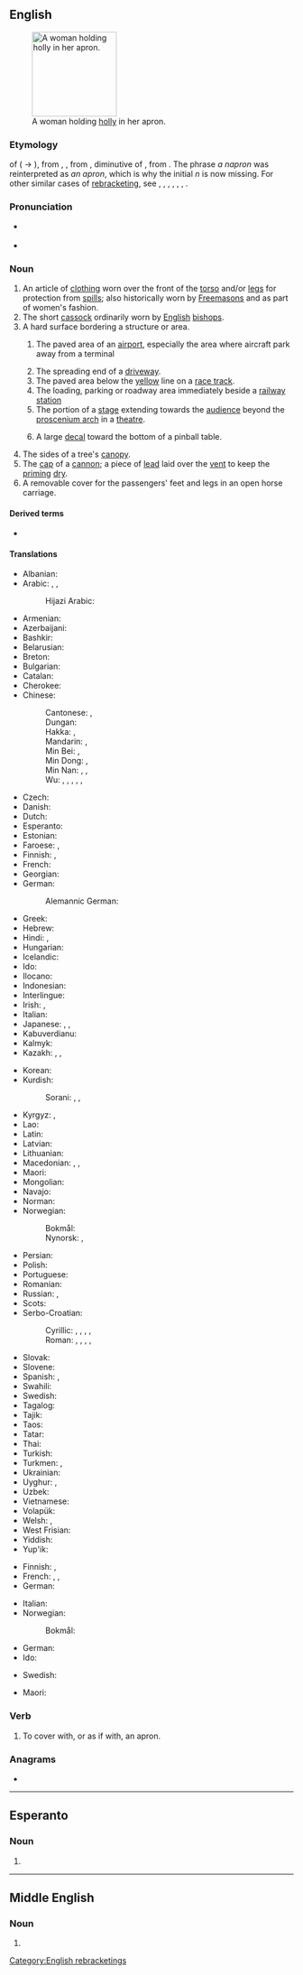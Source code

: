 ==English==
[[Image:A fair Puritan.png|thumb|150px|right|A woman holding [[holly]] in her apron.]]

===Etymology===
{{rebracketing|en}} of {{m|en|napron}} ({{m|en|[[a]] [[napron]]}} → {{m|en|[[an]] [[apron]]}}), from {{inh|en|enm|naperon}}, {{m|enm|napron}}, from {{der|en|fro|napperon}}, diminutive of {{m|fr|nappe||tablecloth}}, from {{der|en|la|mappa||napkin}}. The phrase ''a napron'' was reinterpreted as ''an apron'', which is why the initial ''n'' is now missing. For other similar cases of [[rebracketing]], see {{m|en|adder}}, {{m|en|daffodil}}, {{m|en|newt}}, {{m|en|nickname}}, {{m|en|orange}}, {{m|en|trickle}}, {{m|en|umpire}}.

===Pronunciation===
* {{a|UK|US}} {{IPA|en|/ˈeɪ.pɹən/}}
* {{audio|en|en-us-apron.ogg|Audio (US)}}

===Noun===
{{wikipedia}}
{{en-noun}}

# An article of [[clothing]] worn over the front of the [[torso]] and/or [[legs]] for protection from [[spill]]s; also historically worn by [[Freemason]]s and as part of women's fashion.
# The short [[cassock]] ordinarily worn by [[English]] [[bishop]]s.
# A hard surface bordering a structure or area.
## {{lb|en|aviation}} The paved area of an [[airport]], especially the area where aircraft park away from a terminal
## The spreading end of a [[driveway]].
## The paved area below the [[yellow]] line on a [[race track]].
## The loading, parking or roadway area immediately beside a [[railway station]]
## The portion of a [[stage]] extending towards the [[audience]] beyond the [[proscenium arch]] in a [[theatre]].
## {{lb|en|pinball}} A large [[decal]] toward the bottom of a pinball table.
# The sides of a tree's [[canopy]].
# The [[cap]] of a [[cannon]]; a piece of [[lead]] laid over the [[vent]] to keep the [[priming]] [[dry]].
# A removable cover for the passengers' feet and legs in an open horse carriage.

====Derived terms====
* {{l|en|naked apron}}

====Translations====
{{trans-top|clothing}}
* Albanian: {{t+|sq|përparëse|f}}
* Arabic: {{t|ar|مِرْيَلَة|f}}, {{t|ar|مِئْزَر|m}}, {{t|ar|وِزْرَة|f}}
*: Hijazi Arabic: {{t|ar|مِرْيَلة|f}}
* Armenian: {{t+|hy|գոգնոց}}
* Azerbaijani: {{t|az|önlük}}
* Bashkir: {{t|ba|алъяпҡыс|sc=Cyrl}}
* Belarusian: {{t|be|фа́ртух|m}}
* Breton: {{t+|br|tavañjer|f}}
* Bulgarian: {{t|bg|прести́лка|f}}
* Catalan: {{t+|ca|davantal|m}}
* Cherokee: {{t|chr|ᎠᏤᏌᏙ|sc=Cher}}
* Chinese:
*: Cantonese: {{t|yue|圍裙}}, {{t|yue|围裙|tr=wai4 kwan4-2}}
*: Dungan: {{t|dng|вичүнзы}}
*: Hakka: {{t|hak|圍身裙}}, {{t|hak|围身裙|tr=vì-sṳ̂n-khiùn}}
*: Mandarin: {{t+|cmn|圍裙|sc=Hani}}, {{t+|cmn|围裙|tr=wéiqún|sc=Hani}}
*: Min Bei: {{t|mnp|圍身裙}}, {{t|mnp|围身裙|tr=ṳ̌-séng-gê̤ng}}
*: Min Dong: {{t|cdo|圍身裙}}, {{t|cdo|围身裙|tr=ùi-sĭng-gùng}}
*: Min Nan: {{t|nan|圍身裙}}, {{t|nan|围身裙|tr=ûi-sin-kûn}}, {{t|nan|e-pú-lóng}}
*: Wu: {{t|wuu|飯單}}, {{t|wuu|饭单|tr=ve te}}, {{t|wuu|圍身頭}}, {{t|wuu|围身头|tr=hhy te deu}}, {{t|wuu|圍身}}, {{t|wuu|围身|tr=hhy te}}
* Czech: {{t+|cs|zástěra|f}}
* Danish: {{t+|da|forklæde|n}}
* Dutch: {{t+|nl|schort|n}}
* Esperanto: {{t|eo|antaŭtuko}}
* Estonian: {{t|et|põll}}
* Faroese: {{t|fo|fyriklæði|n}}, {{t|fo|svinta|f}}
* Finnish: {{t+|fi|esiliina}}, {{t+|fi|essu}} {{qualifier|colloquial}}
* French: {{t+|fr|tablier|m}}
* Georgian: {{t|ka|წინსაფარი}}
* German: {{t+|de|Schürze|f}}
*: Alemannic German: {{t|gsw|Fürschüübe|f}}
* Greek: {{t+|el|ποδιά|f}}
* Hebrew: {{t+|he|סִינָר|m|tr=sinár}}
* Hindi: {{t+|hi|तहबन्द}}, {{t|hi|एप्रन|m}}
* Hungarian: {{t+|hu|kötény}}
* Icelandic: {{t+|is|svunta|f}}
* Ido: {{t+|io|avantalo}}
* Ilocano: {{t|ilo|bidang}}
* Indonesian: {{t+|id|celemek}}
* Interlingue: {{t|ie|avantale}}
* Irish: {{t|ga|naprún|m}}, {{t|ga|bairbéal|m}}
* Italian: {{t+|it|grembiule|m}}
* Japanese: {{t+|ja|エプロン|tr=epuron|sc=Jpan}}, {{t|ja|前掛け|tr=まえかけ, maekake}}, {{t|ja|前垂れ|tr=まえだれ, maedare}}
* Kabuverdianu: {{t|kea|bata}}
* Kalmyk: {{t|xal|заппу}}
* Kazakh: {{t|kk|фартук}}, {{t|kk|алжапқыш}}, {{t|kk|алжапғыш}}
{{trans-mid}}
* Korean: {{t+|ko|앞치마}}
* Kurdish:
*: Sorani: {{t|ckb|بەرکۆشە|sc=ku-Arab}}, {{t|ckb|بەرکۆژە|sc=ku-Arab}}, {{t|ckb|چاڕۆکە|sc=ku-Arab}}
* Kyrgyz: {{t+|ky|алжапкыч}}, {{t|ky|фартук}}
* Lao: {{t|lo|ຜ້າກັນເປື້ອນ}}
* Latin: {{t-check|la|subligāculum|n}}
* Latvian: {{t|lv|priekšauts|m}}
* Lithuanian: {{t|lt|prijuostė|f}}
* Macedonian: {{t|mk|престилка|f}}, {{t|mk|скутник|m}}, {{t|mk|фута|f}}
* Maori: {{t|mi|heipene }}
* Mongolian: {{t+|mn|хормогч}}
* Navajo: {{t|nv|atéél siłtsoozí}}
* Norman: {{t|nrf|d'vanté|m}} {{qualifier|Jersey}}
* Norwegian:
*: Bokmål: {{t+|no|forkle|n}}
*: Nynorsk: {{t|nn|forkle|n}}, {{t|nn|forklede|n}}
* Persian: {{t+|fa|پیش بند|tr=piš band|sc=fa-Arab}}
* Polish: {{t+|pl|fartuch|m}}
* Portuguese: {{t|pt|avental|m}}
* Romanian: {{t+|ro|sort}}
* Russian: {{t+|ru|фа́ртук|m}}, {{t+|ru|пере́дник|m}}
* Scots: {{t|sco|apern}}
* Serbo-Croatian:
*: Cyrillic: {{t|sh|кецеља|f|sc=Cyrl}}, {{t|sh|прегача|f|sc=Cyrl}}, {{t|sh|фертун|m|sc=Cyrl}}, {{t|sh|запрега|f|sc=Cyrl}}, {{t|sh|опрегача|f|sc=Cyrl}}
*: Roman: {{t+|sh|kecelja|f}}, {{t+|sh|pregača|f}}, {{t+|sh|fertun|m}}, {{t+|sh|zaprega|f}}, {{t|sh|opregača|f}}
* Slovak: {{t|sk|zástera|f}}
* Slovene: {{t+|sl|predpasnik|m}}
* Spanish: {{t+|es|delantal|m}}, {{t+|es|mandil|f}}
* Swahili: {{t+|sw|aproni}}
* Swedish: {{t+|sv|förkläde|n}}
* Tagalog: {{t|tl|tapi}}
* Tajik: {{t|tg|пешбанд}}
* Taos: {{t|twf|kwę̀mų́na}} {{qualifier|of carpenter}}
* Tatar: {{t+|tt|алъяпкыч}}
* Thai: {{t|th|ผ้ากันเปื้อน}}
* Turkish: {{t+|tr|önlük}}
* Turkmen: {{t|tk|öňlük}}, {{t|tk|fartuk}}
* Ukrainian: {{t|uk|фа́ртух|m}}
* Uyghur: {{t|ug|پەرتۇق}}, {{t|ug|پەشمال}}
* Uzbek: {{t+|uz|fartuk}}
* Vietnamese: {{t|vi|tạp dề}}
* Volapük: {{t|vo|lebavet}}
* Welsh: {{t+|cy|ffedog}}, {{t+|cy|ffedogau|f-p}}
* West Frisian: {{t|fy|skelk|n}}
* Yiddish: {{t|yi|פֿאַרטעך}}
* Yup'ik: {{t|esu|manuilitaq}}
{{trans-bottom}}

{{trans-top|the paved area of an airport}}
* Finnish: {{t|fi|asemataso}}, {{t+|fi|ramppi}}
* French: {{t+|fr|tarmac|m}}, {{t+|fr|piste|f}}, {{t+|fr|tablier|m}}
* German: {{t+|de|Vorfeld|n}}
{{trans-mid}}
* Italian: {{t+|it|piazzale|m}}
* Norwegian:
*: Bokmål: {{t|nb|oppstillingsplass|m}}
{{trans-bottom}}

{{trans-top|on a horse carriage}}
* German: {{t|de|Fußsack|m}}
* Ido: {{t+|io|avantalo}}
{{trans-mid}}
* Swedish: {{t|sv|fotsack|c}}
{{trans-bottom}}

{{trans-top|part of a stage}}
{{trans-mid}}
* Maori: {{t|mi|tuaaroaro}}
{{trans-bottom}}

===Verb===
{{en-verb}}

# {{lb|en|transitive}} To cover with, or as if with, an apron.

===Anagrams===
* {{anagrams|en|a=anopr|on par}}

[[Category:English rebracketings]]
{{topics|en|Clothing|Pinball}}

----

==Esperanto==

===Noun===
{{eo-head}}

# {{eo-form of|apr|on}}

----

==Middle English==

===Noun===
{{head|enm|noun}}

# {{alternative form of|enm|naperon}}